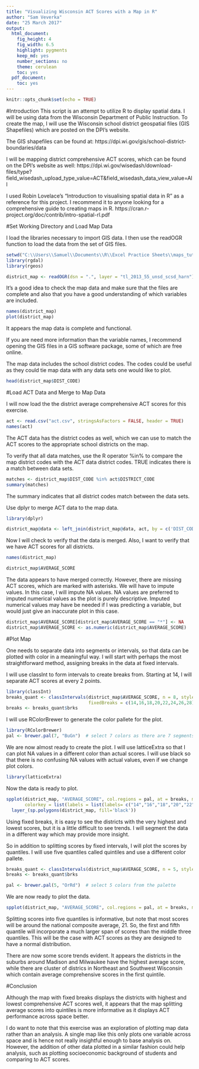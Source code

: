 ```yaml
---
title: "Visualizing Wisconsin ACT Scores with a Map in R"
author: "Sam Veverka"
date: "25 March 2017"
output:
  html_document:
    fig_height: 4
    fig_width: 6.5
    highlight: pygments
    keep_md: yes
    number_sections: no
    theme: cerulean
    toc: yes
  pdf_document:
    toc: yes
---
```


```r
knitr::opts_chunk$set(echo = TRUE)
```

#Introduction
This script is an attempt to utilize R to display spatial data. I will be using data from the Wisconsin Department of Public Instruction. To create the map, I will use the Wisconsin school district geospatial files (GIS Shapefiles) which are posted on the DPI's website. 

The GIS shapefiles can be found at:
https://dpi.wi.gov/gis/school-district-boundaries/data

I will be mapping district comprehensive ACT scores, which can be found on the DPI's website as well: https://dpi.wi.gov/wisedash/download-files/type?field_wisedash_upload_type_value=ACT&field_wisedash_data_view_value=All

I used Robin Lovelace's "Introduction to visualising spatial data in R" as a reference for this project. I recommend it to anyone looking for a comprehensive guide to creating maps in R. https://cran.r-project.org/doc/contrib/intro-spatial-rl.pdf

#Set Working Directory and Load Map Data

I load the libraries necessary to import GIS data. I then use the readOGR function to load the data from the set of GIS files.
```r
setwd("C:\\Users\\Samuel\\Documents\\R\\Excel Practice Sheets\\maps_tutorial\\WPI")
library(rgdal)
library(rgeos)

district_map <- readOGR(dsn = ".", layer = "tl_2013_55_unsd_scsd_harn")
```


It's a good idea to check the map data and make sure that the files are complete and also that you have a good understanding of which variables are included.

```r
names(district_map)
plot(district_map)
```

It appears the map data is complete and functional. 

If you are need more information than the variable names, I recommend opening the GIS files in a GIS software package, some of which are free online. 

The map data includes the school district codes. The codes could be useful as they could tie map data with any data sets one would like to plot.

```r
head(district_map$DIST_CODE)
```


#Load ACT Data and Merge to Map Data

I will now load the the district average comprehensive ACT scores for this exercise.

```r
act <- read.csv("act.csv", stringsAsFactors = FALSE, header = TRUE)
names(act)
```


The ACT data has the district codes as well, which we can use to match the ACT scores to the appropriate school districts on the map.

To verify that all data matches, use the R operator %in% to compare the map district codes with the ACT data district codes. TRUE indicates there is a match between data sets. 

```r
matches <- district_map$DIST_CODE %in% act$DISTRICT_CODE
summary(matches)
```
The summary indicates that all district codes match between the data sets.

Use dplyr to merge ACT data to the map data.
```r
library(dplyr)

district_map@data <- left_join(district_map@data, act, by = c('DIST_CODE' = 'DISTRICT_CODE'))
```

Now I will check to verify that the data is merged. Also, I want to verify that we have ACT scores for all districts.
```r
names(district_map)
```

```r
district_map$AVERAGE_SCORE
```

The data appears to have merged correctly. However, there are missing ACT scores, which are marked with asterisks. We will have to impute values. In this case, I will impute NA values. NA values are preferred to imputed numerical values as the plot is purely descriptive. Imputed numerical values may have be needed if I was predicting a variable, but would just give an inaccurate plot in this case.

```r
district_map$AVERAGE_SCORE[district_map$AVERAGE_SCORE == "*"] <- NA
district_map$AVERAGE_SCORE <- as.numeric(district_map$AVERAGE_SCORE)
```

#Plot Map

One needs to separate data into segments or intervals, so that data can be plotted with color in a meaningful way. I will start with perhaps the most straightforward method, assigning breaks in the data at fixed intervals.

I will use classInt to form intervals to create breaks from. Starting at 14, I will separate ACT scores at every 2 points.

```r
library(classInt)
breaks_quant <- classIntervals(district_map$AVERAGE_SCORE, n = 8, style = "fixed",
                               fixedBreaks = c(14,16,18,20,22,24,26,28))
breaks <- breaks_quant$brks
```

I will use RColorBrewer to generate the color pallete for the plot.
```r
library(RColorBrewer)
pal <- brewer.pal(7, "BuGn")  # select 7 colors as there are 7 segments
```


We are now almost ready to create the plot. I will use latticeExtra so that I can plot NA values in a different color than actual scores. I will use black so that there is no confusing NA values with actual values, even if we change plot colors.

```r
library(latticeExtra)
```

Now the data is ready to plot.
```r
spplot(district_map, "AVERAGE_SCORE", col.regions = pal, at = breaks, main = "Wisconsin ACT Scores by School District",
       colorkey = list(labels = list(labels= c("14","16","18","20","22","24","26","28"), width =2, cex = 1))) + 
  layer_(sp.polygons(district_map, fill='black'))
```

Using fixed breaks, it is easy to see the districts with the very highest and lowest scores, but it is a little difficult to see trends. I will segment the data in a different way which may provide more insight.

So in addition to splitting scores by fixed intervals, I will plot the scores by quantiles. I will use five quantiles called quintiles and use a different color pallete.
```r
breaks_quant <- classIntervals(district_map$AVERAGE_SCORE, n = 5, style = "quantile")
breaks <- breaks_quant$brks
```

```r
pal <- brewer.pal(5, "OrRd")  # select 5 colors from the palette
```


We are now ready to plot the data.

```r
spplot(district_map, "AVERAGE_SCORE", col.regions = pal, at = breaks, main = "Wisconsin ACT Scores by School District") +   layer_(sp.polygons(district_map, fill='black'))
```

Splitting scores into five quantiles is informative, but note that most scores will be around the national composite average, 21. So, the first and fifth quantile will incorporate a much larger span of scores than the middle three quantiles. This will be the case with ACT scores as they are designed to have a normal distribution.

There are now some score trends evident. It appears the districts in the suburbs around Madison and Milwaukee have the highest average score, while there are cluster of districs in Northeast and Southwest Wisconsin which contain average comprehensive scores in the first quintile.

#Conclusion

Although the map with fixed breaks displays the districts with highest and lowest comprehensive ACT scores well, it appears that the map splitting average scores into quintiles is more informative as it displays ACT performance across space better.

I do want to note that this exercise was an exploration of plotting map data rather than an analysis. A single map like this only plots one variable across space and is hence not really insightful enough to base analysis on. However, the addition of other data plotted in a similar fashion could help analysis, such as plotting socioeconomic background of students and comparing to ACT scores.
